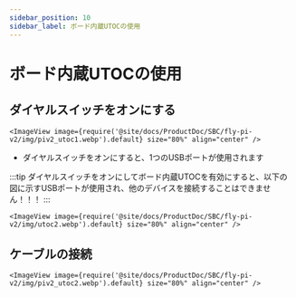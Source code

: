 ```yaml
---
sidebar_position: 10
sidebar_label: ボード内蔵UTOCの使用
---
```




# ボード内蔵UTOCの使用

## ダイヤルスイッチをオンにする

    <ImageView image={require('@site/docs/ProductDoc/SBC/fly-pi-v2/img/piv2_utoc1.webp').default} size="80%" align="center" />

* ダイヤルスイッチをオンにすると、1つのUSBポートが使用されます

:::tip
ダイヤルスイッチをオンにしてボード内蔵UTOCを有効にすると、以下の図に示すUSBポートが使用され、他のデバイスを接続することはできません！！！
:::

    <ImageView image={require('@site/docs/ProductDoc/SBC/fly-pi-v2/img/utoc2.webp').default} size="80%" align="center" />

## ケーブルの接続

    <ImageView image={require('@site/docs/ProductDoc/SBC/fly-pi-v2/img/piv2_utoc2.webp').default} size="80%" align="center" />
